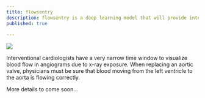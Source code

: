 ```yaml
---
title: flowsentry
description: flowsentry is a deep learning model that will provide interventional cardiologists with key insights on blood flow during TAVI procedures.
published: true
  
---
```



[![](/tavi-animated.gif)](https://myheart.net/articles/tavr-transcatheter-aortic-valve-replacement/)

Interventional cardiologists have a very narrow time window to visualize blood flow in angiograms due to x-ray exposure. 
When replacing an aortic valve, physicians must be sure that blood moving from the left ventricle to the aorta is flowing correctly.

More details to come soon...